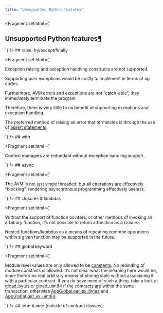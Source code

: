 ```yaml
---
title: "Unsupported Python features"
---
```


<Fragment set:html={`
          <section id="unsupported-python-features">
<h1>Unsupported Python features<a class="headerlink" href="#unsupported-python-features" title="Link to this heading">¶</a></h1>
<section id="raise-try-except-finally">
`} />
## raise, try/except/finally

<Fragment set:html={`
<p>Exception raising and exception handling constructs are not supported.</p>
<p>Supporting user exceptions would be costly to implement in terms of op codes.</p>
<p>Furthermore, AVM errors and exceptions are not “catch-able”, they immediately terminate the
program.</p>
<p>Therefore, there is very little to no benefit of supporting exceptions and exception handling.</p>
<p>The preferred method of raising an error that terminates is through the use of
<a class="reference internal" href="../lg-errors.html"><span class="std std-doc">assert statements</span></a>.</p>
</section>
<section id="with">
`} />
## with

<Fragment set:html={`
<p>Context managers are redundant without exception handling support.</p>
</section>
<section id="async">
`} />
## async

<Fragment set:html={`
<p>The AVM is not just single threaded, but all operations are effectively “blocking”, rendering
asynchronous programming effectively useless.</p>
</section>
<section id="closures-lambdas">
`} />
## closures & lambdas

<Fragment set:html={`
<p>Without the support of function pointers, or other methods of invoking an arbitrary function,
it’s not possible to return a function as a closure.</p>
<p>Nested functions/lambdas as a means of repeating common operations within a given function may be
supported in the future.</p>
</section>
<section id="global-keyword">
`} />
## global keyword

<Fragment set:html={`
<p>Module level values are only allowed to be <a class="reference internal" href="../lg-modules.html#module-constants"><span class="std std-ref">constants</span></a>. No
rebinding of module constants is allowed. It’s not clear what the meaning here would be, since
there’s no real arbitrary means of storing state without associating it with a particular contract.
If you do have need of such a thing, take a look at <a class="reference internal" href="../api-algopy.op.html#algopy.op.gload_bytes" title="algopy.op.gload_bytes"><span class="xref myst py py-func">gload_bytes</span></a>
or <a class="reference internal" href="../api-algopy.op.html#algopy.op.gload_uint64" title="algopy.op.gload_uint64"><span class="xref myst py py-func">gload_uint64</span></a> if the contracts are within the same transaction,
otherwise <a class="reference internal" href="../api-algopy.op.html#algopy.op.AppGlobal.get_ex_bytes" title="algopy.op.AppGlobal.get_ex_bytes"><span class="xref myst py py-meth">AppGlobal.get_ex_bytes</span></a>
and <a class="reference internal" href="../api-algopy.op.html#algopy.op.AppGlobal.get_ex_uint64" title="algopy.op.AppGlobal.get_ex_uint64"><span class="xref myst py py-meth">AppGlobal.get_ex_uint64</span></a>.</p>
</section>
<section id="inheritance-outside-of-contract-classes">
`} />
## Inheritance (outside of contract classes)

